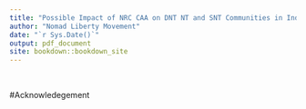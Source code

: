 ```yaml
---
title: "Possible Impact of NRC CAA on DNT NT and SNT Communities in India"
author: "Nomad Liberty Movement"
date: "`r Sys.Date()`"
output: pdf_document
site: bookdown::bookdown_site
---
```


\

#Acknowledegement
